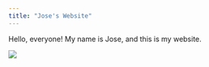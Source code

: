 ```yaml
---
title: "Jose's Website"
---
```


Hello, everyone! My name is Jose, and this is my website.

![](jose-mug.jpg)


